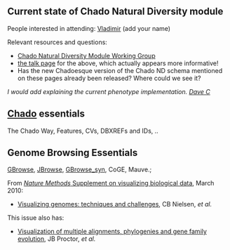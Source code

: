 ==Current state of Chado Natural Diversity module==
People interested in attending: [[User:Vg34|Vladimir]] (add your name)

Relevant resources and questions:  
* [http://gmod.org/wiki/Chado_Natural_Diversity_Module_Working_Group Chado Natural Diversity Module Working Group] 
* [http://gmod.org/wiki/Talk:Chado_Natural_Diversity_Module_Working_Group the talk page] for the above, which actually appears more informative! 
* Has the new Chadoesque version of the Chado ND schema mentioned on these pages already been released?  Where could we see it?

''I would add explaining the current phenotype implementation.  [[User:Dpc13|Dave C]]''

== [[gmod:Chado|Chado]] essentials ==

The Chado Way, Features, CVs, DBXREFs and IDs, ..

== Genome Browsing Essentials ==

[[gmod:GBrowse|GBrowse]], [[gmod:JBrowse|JBrowse]], [[gmod:GBrowse_syn|GBrowse_syn]], CoGE, Mauve.; 

From [http://www.nature.com/nmeth/journal/v7/n3s/index.html ''Nature Methods'' Supplement on visualizing biological data], March 2010:
* [http://www.nature.com/nmeth/journal/v7/n3s/abs/nmeth.1422.html Visualizing genomes: techniques and challenges], CB Nielsen, ''et al.''

This issue also has:
* [http://www.nature.com/nmeth/journal/v7/n3s/abs/nmeth.1434.html Visualization of multiple alignments, phylogenies and gene family evolution], JB Proctor, ''et al.''